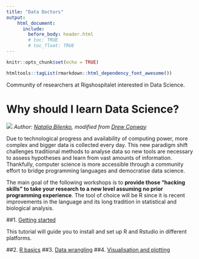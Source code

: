 ```yaml
---
title: "Data Doctors"
output: 
    html_document:
      include:
        before_body: header.html
        # toc: TRUE
        # toc_float: TRUE
---
```


```r
knitr::opts_chunk$set(echo = TRUE)

htmltools::tagList(rmarkdown::html_dependency_font_awesome())

```


Community of researchers at Rigshospitalet interested in Data Science.

# Why should I learn Data Science?

![](./img/DS_venn_short.png#smaller)
*Author: [Natalia Bilenko](http://berkeleysciencereview.com/how-to-become-a-data-scientist-before-you-graduate/), modified from [Drew Conway](http://drewconway.com/zia/2013/3/26/the-data-science-venn-diagram)*

Due to technological progress and availability of computing power, more complex and bigger data is collected every day. This new paradigm shift challenges traditional methods to analyse data so new tools are necessary to assess hypotheses and learn from vast amounts of information. Thankfully, computer science is more accessible through a community effort to bridge programming languages and democratise data science.

The main goal of the following workshops is to **provide those "hacking skills" to take your research to a new level assuming no prior programming experience**. The tool of choice will be R since it is recent improvements in the language and its long tradition in statistical and biological analysis.


##1. [Getting started](workshops/1_getting_started/t_getting_started.html)

This tutorial will guide you to install and set up R and Rstudio in different platforms.

##2. [R basics](workshops/2_r_basics/t_r_basics.html)
##3. [Data wrangling](workshops/t_data_wrangling.html)
##4. [Visualisation and plotting](workshops/t_plotting.html)